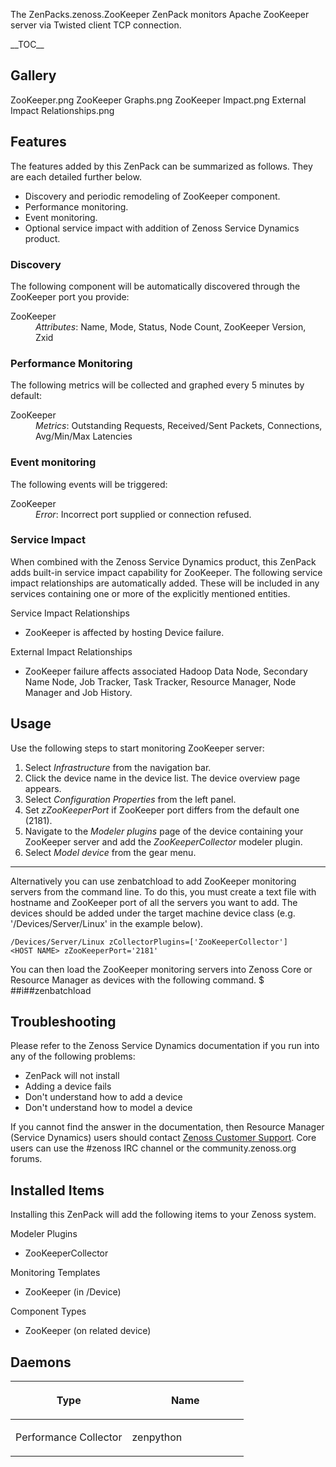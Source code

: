 {{ZenPack
|Summary=This ZenPack provides status and performance monitoring of ZooKeeper.
|Organization=Zenoss, Inc.
|ZenPack name=ZenPacks.zenoss.ZooKeeper
|Source URI=
|Releases={{Release
|Version=
|Tag=
|Release date=
|Compatible with=Zenoss Core 4.2.x, Zenoss Resource Manager 4.1.x, Zenoss Resource Manager 4.2.x
|Requires=PythonCollector
}}
|Devices=
|Applications={{Application
|Product Name=Apache ZooKeeper
}}
|Integrations=
|DataAudits=
|Binaries=
|Flavor=
}}

The <span class="zenpack">ZenPacks.zenoss.ZooKeeper</span> ZenPack monitors Apache ZooKeeper 
server via Twisted client TCP connection.

__TOC__

== Gallery ==
<gallery widths=250px heights=127px>
ZooKeeper.png
ZooKeeper Graphs.png
ZooKeeper Impact.png
External Impact Relationships.png
</gallery>

== Features ==
The features added by this ZenPack can be summarized as follows.
They are each detailed further below.
* Discovery and periodic remodeling of ZooKeeper component.
* Performance monitoring.
* Event monitoring.
* Optional service impact with addition of Zenoss Service Dynamics product.

=== Discovery ===
The following component will be automatically discovered through the ZooKeeper port you provide:
; ZooKeeper
: ''Attributes'': Name, Mode, Status, Node Count, ZooKeeper Version, Zxid

=== Performance Monitoring ===
The following metrics will be collected and graphed every 5 minutes by default:
; ZooKeeper
: ''Metrics'': Outstanding Requests, Received/Sent Packets, Connections, Avg/Min/Max Latencies

=== Event monitoring ===
The following events will be triggered:
; ZooKeeper
: ''Error'': Incorrect port supplied or connection refused.

=== Service Impact ===
When combined with the Zenoss Service Dynamics product, this ZenPack adds
built-in service impact capability for ZooKeeper. The following service impact
relationships are automatically added. These will be included in any services
containing one or more of the explicitly mentioned entities.
;Service Impact Relationships
* ZooKeeper is affected by hosting Device failure.
;External Impact Relationships
* ZooKeeper failure affects associated Hadoop Data Node, Secondary Name Node, Job Tracker, Task Tracker, Resource Manager, Node Manager and Job History.

== Usage ==
Use the following steps to start monitoring ZooKeeper server:
# Select ''Infrastructure'' from the navigation bar.
# Click the device name in the device list. The device overview page appears.
# Select ''Configuration Properties'' from the left panel.
# Set ''zZooKeeperPort'' if ZooKeeper port differs from the default one (2181).
# Navigate to the ''Modeler plugins'' page of the device containing your ZooKeeper server and add the ''ZooKeeperCollector'' modeler plugin.
# Select ''Model device'' from the gear menu.

----


Alternatively you can use zenbatchload to add ZooKeeper monitoring servers from the command line.
To do this, you must create a text file with hostname and ZooKeeper port of all the
servers you want to add. The devices should be added under the target machine device class
(e.g. '/Devices/Server/Linux' in the example below).
<syntaxhighlight lang="text">
/Devices/Server/Linux zCollectorPlugins=['ZooKeeperCollector']
<HOST NAME> zZooKeeperPort='2181'
</syntaxhighlight>
You can then load the ZooKeeper monitoring servers into Zenoss Core or Resource Manager as devices with the following command.
<console>
$ ##i##zenbatchload <filename>
</console>

== Troubleshooting ==
Please refer to the Zenoss Service Dynamics documentation if you run into
any of the following problems:
* ZenPack will not install
* Adding a device fails
* Don't understand how to add a device
* Don't understand how to model a device
If you cannot find the answer in the documentation, then Resource Manager (Service Dynamics)
users should contact [https://support.zenoss.com Zenoss Customer Support].
Core users can use the #zenoss IRC channel or the community.zenoss.org forums.

== Installed Items ==
Installing this ZenPack will add the following items to your Zenoss system.
;Modeler Plugins
* ZooKeeperCollector
;Monitoring Templates
* ZooKeeper (in /Device)
;Component Types
* ZooKeeper (on related device)
== Daemons ==
{| class="wikitable"
!width="50%"|Type
!width="50%"|Name
|-
|Performance Collector
|zenpython
|}

{{ZenPackFooter}}
